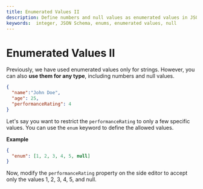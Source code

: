 ```yaml
---
title: Enumerated Values II
description: Define numbers and null values as enumerated values in JSON Schema.
keywords:  integer, JSON Schema, enums, enumerated values, null
---
```


# Enumerated Values II

Previously, we have used enumerated values only for strings. However, you can also **use them for any type**, including numbers and null values.

```json
{
  "name":"John Doe",
  "age": 25,
  "performanceRating": 4
}
```
Let's say you want to restrict the `performanceRating` to only a few specific values. You can use the `enum` keyword to define the allowed values.

**Example**
  
```json
{
  "enum": [1, 2, 3, 4, 5, null]
}
```

Now, modify the `performanceRating` property on the side editor to accept only the values 1, 2, 3, 4, 5, and null.